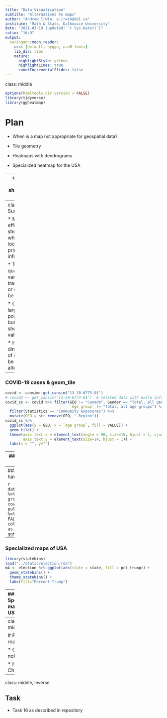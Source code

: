 ```yaml
---
title: "Data Visualization"
subtitle: "Alternatives to maps"
author: "Andrew Irwin, a.irwin@dal.ca"
institute: "Math & Stats, Dalhousie University"
date: "2021-03-19 (updated: `r Sys.Date()`)"
ratio: "16:9"
output:
  xaringan::moon_reader:
    css: [default, hygge, useR-fonts]
    lib_dir: libs
    nature:
      highlightStyle: github
      highlightLines: true
      countIncrementalSlides: false
---
```

class: middle

```r
options(htmltools.dir.version = FALSE)
library(tidyverse)
library(ggheatmap)
```

# Plan

* When is a map not appropriate for geospatial data?

* Tile geometry

* Heatmaps with dendrograms

* Specialized heatmap for the USA

---
class: middle
### Why shouldn't I use a map?

* Always think about the purpose

* Is geography the most important feature?

* Are you showing points or areas?

* Will the area of a region complicate interpretation?

* Is the spatial extent one dimensional? What could you do with the other dimension?



---
class: middle
### Summary

* Maps are very effective for showing points where spatial location is the primary information

* To show quantitative data varying along a transcect, a line or dot plot may be better

* Colour shows larger/smaller, positive/negative, but does not show quantitative values well

* Heatmaps (2 dimensional tiles of colours) can be a good alternative


---
### COVID-19 cases & geom_tile

```r
covid <- cansim::get_cansim("13-10-0775-01")
# covid2 <- get_cansim("13-10-0774-01")  # related data with extra information
covid_ss <- covid %>% filter(GEO != "Canada", Gender == "Total, all genders", 
                             `Age group` != "Total, all age groups") %>%
  filter(Statistics == "Community exposures") %>%
  mutate(GEO = str_remove(GEO, " Region"))
covid_ss %>%
  ggplot(aes(y = GEO, x = `Age group`, fill = VALUE)) + 
  geom_tile() +
  theme(axis.text.x = element_text(angle = 90, size=15, hjust = 1, vjust=0.5),
        axis.text.y = element_text(size=14, hjust = 1)) + 
  labs(x = "", y="")
```


---
### Same data with ggheatmap

```r
covid_ss4 <- covid_ss %>% select(GEO, `Age group`, VALUE) %>%
  pivot_wider(names_from = GEO, values_from = VALUE) 
data.frame(covid_ss4 %>% select(-`Age group`), 
              row.names = covid_ss4 %>% pull(`Age group`)) %>%
  ggheatmap()
```


---
### Scale columns to have sum 1

```r
data.frame(covid_ss4 %>% select(-`Age group`), 
              row.names = covid_ss4 %>% pull(`Age group`)) %>%
  scale(center = FALSE, scale = colSums(.)) %>%
  as.data.frame() %>%
  ggheatmap()
```



---
### Specialized maps of USA

```r
library(statebins)
load("../static/election.rda")
m4 <- election %>% ggplot(aes(state = state, fill = pct_trump)) +
  geom_statebins() +
  theme_statebins() +
  labs(fill="Percent Trump")
```

---
### Specialized maps of USA

```r
m4
```


---
class: middle

# Further reading

* Course notes

* Healy Chapter 7

---
class: middle, inverse

## Task

* Task 16 as described in repository



